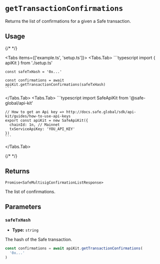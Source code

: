 
# `getTransactionConfirmations`

Returns the list of confirmations for a given a Safe transaction.

## Usage

{/* <!-- vale off --> */}

<Tabs items={['example.ts', 'setup.ts']}>
  <Tabs.Tab>
    ```typescript
    import { apiKit } from './setup.ts'

    const safeTxHash = '0x...'

    const confirmations = await apiKit.getTransactionConfirmations(safeTxHash)
    ```
  </Tabs.Tab>
  <Tabs.Tab>
    ```typescript
    import SafeApiKit from '@safe-global/api-kit'

    // How to get an Api key => http://docs.safe.global/sdk/api-kit/guides/how-to-use-api-keys
    export const apiKit = new SafeApiKit({
      chainId: 1n, // Mainnet
      txServiceApiKey: 'YOU_API_KEY'
    })
    ```
  </Tabs.Tab>
</Tabs>

{/* <!-- vale on --> */}

## Returns

`Promise<SafeMultisigConfirmationListResponse>`

The list of confirmations.

## Parameters

### `safeTxHash`

- **Type:** `string`

The hash of the Safe transaction.

```typescript focus=2
const confirmations = await apiKit.getTransactionConfirmations(
  '0x...'
)
```